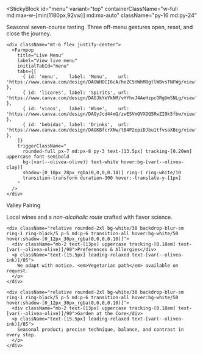
<StickyBlock
  id="menu"
  variant="top"
  containerClassName="w-full md:max-w-[min(1180px,92vw)] md:mx-auto"
  className="py-16 md:py-24"
>
  <div className="relative group mt-2">
    <div className="absolute inset-0 rounded-[22px] shadow-[0_30px_60px_rgba(0,0,0,0.20)] opacity-60 pointer-events-none" />
    <div className="overflow-hidden rounded-[22px]">
      <div className="transition-transform duration-[1600ms] ease-[cubic-bezier(.22,1,.36,1)] group-hover:scale-[1.04]">
        <CardImage
          src="/images/farm/table.jpg"
          alt="Menu — Olivea Farm To Table"
          widthVariant="content"
          align="center"
          hPx={{ mobile: 300, md: 440 }}
          imgClassName="object-[center_30%]"
        />
      </div>
    </div>
  </div>

  <div className="mt-8 md:mt-9 text-center">
    <p className="mx-auto max-w-[70ch] text-[17px] md:text-[18px] leading-[1.7] text-[var(--olivea-ink)]/90">
      Seasonal seven-course tasting. Three off-menu gestures open, reset, and close the journey.
    </p>

    <div className="mt-6 flex justify-center">
      <Farmpop
        title="Live Menu"
        label="View live menu"
        initialTabId="menu"
        tabs={[
          { id: 'menu',    label: 'Menu',    url: 'https://www.canva.com/design/DAGWHOCI6cA/heZC5HWhM8gtlWBvsTNFWg/view' },
          { id: 'licores', label: 'Spirits', url: 'https://www.canva.com/design/DAGJkYeYkNM/vHYhvJ4AeHzpcORgUm5NLg/view' },
          { id: 'vinos',   label: 'Wine',    url: 'https://www.canva.com/design/DAGyJcd44mQ/zwESVmQVXOQ5RwZI9k5fbw/view' },
          { id: 'bebidas', label: 'Drinks',  url: 'https://www.canva.com/design/DAGKBfcrXNw/tB4P2epiDJbu1tfvsaXBcg/view' },
        ]}
        triggerClassName="
          rounded-full px-7 md:px-8 py-3 text-[13.5px] tracking-[0.20em] uppercase font-semibold
          bg-[var(--olivea-olive)] text-white hover:bg-[var(--olivea-clay)]
          shadow-[0_10px_28px_rgba(0,0,0,0.14)] ring-1 ring-white/10
          transition-transform duration-300 hover:-translate-y-[1px]
        "
      />
    </div>

  <div className="mt-7 h-px bg-gradient-to-r from-transparent via-black/10 to-transparent" />
  </div>

  <div className="mt-8 grid gap-6 md:grid-cols-3">
    <div className="relative rounded-2xl bg-white/30 backdrop-blur-sm ring-1 ring-black/5 p-5 md:p-6 transition-all hover:bg-white/50 hover:shadow-[0_12px_30px_rgba(0,0,0,0.10)]">
      <div className="mb-2 text-[13px] uppercase tracking-[0.18em] text-[var(--olivea-olive)]/90">Valley Pairing</div>
      <p className="text-[15.5px] leading-relaxed text-[var(--olivea-ink)]/85">
        Local wines and a <em>non-alcoholic route</em> crafted with flavor science.
      </p>
    </div>

    <div className="relative rounded-2xl bg-white/30 backdrop-blur-sm ring-1 ring-black/5 p-5 md:p-6 transition-all hover:bg-white/50 hover:shadow-[0_12px_30px_rgba(0,0,0,0.10)]">
      <div className="mb-2 text-[13px] uppercase tracking-[0.18em] text-[var(--olivea-olive)]/90">Preferences & Allergies</div>
      <p className="text-[15.5px] leading-relaxed text-[var(--olivea-ink)]/85">
        We adapt with notice. <em>Vegetarian path</em> available on request.
      </p>
    </div>

    <div className="relative rounded-2xl bg-white/30 backdrop-blur-sm ring-1 ring-black/5 p-5 md:p-6 transition-all hover:bg-white/50 hover:shadow-[0_12px_30px_rgba(0,0,0,0.10)]">
      <div className="mb-2 text-[13px] uppercase tracking-[0.18em] text-[var(--olivea-olive)]/90">Garden at the Core</div>
      <p className="text-[15.5px] leading-relaxed text-[var(--olivea-ink)]/85">
        Seasonal product; precise technique, balance, and contrast in every step.
      </p>
    </div>
  </div>
</StickyBlock>